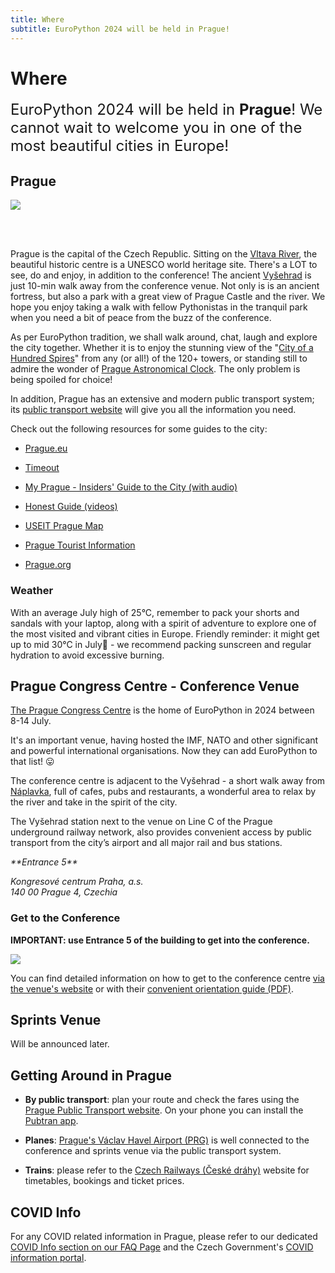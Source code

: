 ```yaml
---
title: Where
subtitle: EuroPython 2024 will be held in Prague!
---
```




# Where
<font size="+2.5">EuroPython 2024 will be held in **Prague**! We cannot wait to welcome you in one of the most beautiful cities in Europe!</font>

## Prague

![](./images/prague.jpg)

<br></br>

Prague is the capital of the Czech Republic. Sitting on the [Vltava River](https://www.youtube.com/watch?v=l6kqu2mk-Kw), the beautiful historic centre is a UNESCO world heritage site. There's a LOT to see, do and enjoy, in addition to the conference! The ancient [Vyšehrad](https://www.vysehradtickets.com/vysehrad/) is just 10-min walk away from the conference venue. Not only is is an ancient fortress, but also a park with a great view of Prague Castle and the river. We hope you enjoy taking a walk with fellow Pythonistas in the tranquil park when you need a bit of peace from the buzz of the conference.  

As per EuroPython tradition, we shall walk around, chat, laugh and explore the city together. Whether it is to enjoy the stunning view of the "[City of a Hundred Spires](https://www.prague.eu/en/articles/the-towers-of-prague-10537)" from any (or all!) of the 120+ towers, or standing still to admire the wonder of [Prague Astronomical Clock](https://www.prague.eu/en/object/places/3129/astronomical-clock?back=1). The only problem is being spoiled for choice!

In addition, Prague has an extensive and modern public transport system; its [public transport website](https://www.dpp.cz/en) will give you all the information you need.

Check out the following resources for some guides to the city:

- [Prague.eu](https://www.prague.eu/en)

- [Timeout](https://www.timeout.com/prague)

- [My Prague - Insiders' Guide to the City (with audio)](https://english.radio.cz/node/8702571/o-poradu)

- [Honest Guide (videos)](https://www.youtube.com/@HONESTGUIDE)

- [USEIT Prague Map](https://www.use-it.travel/cities/detail/prague/)

- [Prague Tourist Information](https://praguetouristinformation.com/en/)

- [Prague.org](https://prague.org/)

### Weather
 With an average July high of 25°C, remember to pack your shorts and sandals with your laptop, along with a spirit of adventure to explore one of the most visited and vibrant cities in Europe. Friendly reminder: it might get up to mid 30°C in July🥵 - we recommend packing sunscreen and regular hydration to avoid excessive burning.

## Prague Congress Centre - Conference Venue

[The Prague Congress Centre](https://www.praguecc.cz/en/homepage) is the home of
EuroPython in 2024 between 8-14 July.

It's an important venue, having hosted the IMF, NATO and other significant and
powerful international organisations. Now they can add EuroPython to that list! 😛

The conference centre is adjacent to the Vyšehrad - a short walk away from [Náplavka](https://www.mmzoneblog.com/naplavka), full of cafes, pubs and restaurants, a wonderful area to relax by the river and take in the spirit of the city.

The Vyšehrad station next to the venue on Line C of the Prague underground railway network, also provides convenient
access by public transport from the city’s airport and all major rail and bus stations.


<Map></Map>

<address>
**Entrance 5**

Kongresové centrum Praha, a.s.<br/>
140 00 Prague 4, Czechia<br/>
</address>

### Get to the Conference
**IMPORTANT: use Entrance 5 of the building to get into the conference.**

![](./images/entrance5-pcc5.jpg)

You can find detailed information on how to get to the conference centre
[via the venue's website](https://www.praguecc.cz/en/how-to-get-here) or
with their
[convenient orientation guide (PDF)](https://www.praguecc.cz/users_data/files/ORIENTATION_PLANS_orientacni_pla.pdf).

## Sprints Venue

Will be announced later.
## Getting Around in Prague

* **By public transport**: plan your route and check the fares using the [Prague Public Transport website](https://www.dpp.cz/en). On your phone you can install the [Pubtran app](https://play.google.com/store/apps/details?id=cz.fhejl.pubtran).

* **Planes**: [Prague's Václav Havel Airport (PRG)](https://www.prg.aero/en) is well connected
to the conference and sprints venue via the public transport system.

* **Trains**: please refer to the [Czech Railways (České dráhy)](https://www.cd.cz/en/) website for timetables, bookings and ticket prices.

## COVID Info

For any COVID related information in Prague, please refer to our dedicated
[COVID Info section on our FAQ Page](/faq#covid-related-questions) and the Czech Government's [COVID information portal](https://covid.gov.cz/en/).
